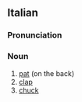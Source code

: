 ==Italian==

===Pronunciation===
{{it-pr|pàcca}}

===Noun===
{{it-noun|f}}

# [[pat]] (on the back)
# [[clap]]
# [[chuck]]